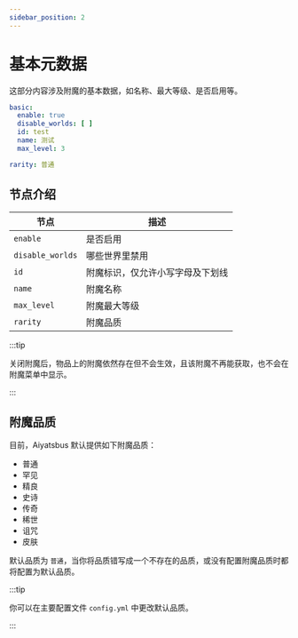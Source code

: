 ```yaml
---
sidebar_position: 2
---
```


# 基本元数据

这部分内容涉及附魔的基本数据，如名称、最大等级、是否启用等。

```yaml
basic:
  enable: true
  disable_worlds: [ ]
  id: test
  name: 测试
  max_level: 3

rarity: 普通
```

## 节点介绍

| 节点            | 描述                       |
|-----------------|----------------------------|
| `enable`        | 是否启用                   |
| `disable_worlds`| 哪些世界里禁用           |
| `id`            | 附魔标识，仅允许小写字母及下划线|
| `name`          | 附魔名称                    |
| `max_level`     | 附魔最大等级                |
| `rarity`        | 附魔品质 |

:::tip

关闭附魔后，物品上的附魔依然存在但不会生效，且该附魔不再能获取，也不会在附魔菜单中显示。

:::

## 附魔品质

目前，Aiyatsbus 默认提供如下附魔品质：

- 普通
- 罕见
- 精良
- 史诗
- 传奇
- 稀世
- 诅咒
- 皮肤

默认品质为 `普通`，当你将品质错写成一个不存在的品质，或没有配置附魔品质时都将配置为默认品质。

:::tip

你可以在主要配置文件 `config.yml` 中更改默认品质。

:::